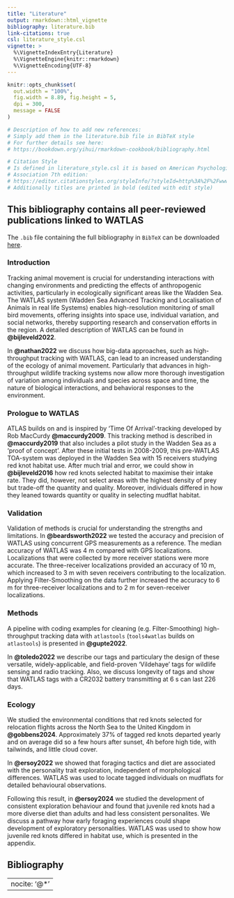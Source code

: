 ```yaml
---
title: "Literature"
output: rmarkdown::html_vignette
bibliography: literature.bib  
link-citations: true
csl: literature_style.csl
vignette: >
  %\VignetteIndexEntry{Literature}
  %\VignetteEngine{knitr::rmarkdown}
  %\VignetteEncoding{UTF-8}
---
```


```r
knitr::opts_chunk$set(
  out.width = "100%",
  fig.width = 8.89, fig.height = 5,
  dpi = 300,
  message = FALSE
)
```


```r
# Description of how to add new references:
# Simply add them in the literature.bib file in BibTeX style
# For further details see here:
# https://bookdown.org/yihui/rmarkdown-cookbook/bibliography.html

# Citation Style
# Is defined in literature_style.csl it is based on American Psychological
# Association 7th edition:
# https://editor.citationstyles.org/styleInfo/?styleId=http%3A%2F%2Fwww.zotero.org%2Fstyles%2Fapa # nolint
# Additionally titles are printed in bold (edited with edit style)
```


## This bibliography contains all peer-reviewed publications linked to WATLAS

The `.bib` file containing the full bibliography in `BibTeX` can be downloaded [here](https://github.com/allertbijleveld/tools4watlas/blob/master/vignettes/literature/literature.bib).

### Introduction 

Tracking animal movement is crucial for understanding interactions with changing environments and predicting the effects of anthropogenic activities, particularly in ecologically significant areas like the Wadden Sea. The WATLAS system  (Wadden Sea Advanced Tracking and Localisation of Animals in real life Systems) enables high-resolution monitoring of small bird movements, offering insights into space use, individual variation, and social networks, thereby supporting research and conservation efforts in the region. A detailed description of WATLAS can be found in **@bijleveld2022**.

In **@nathan2022** we discuss how big-data approaches, such as high-throughput tracking with WATLAS, can lead to an increased understanding of the ecology of animal movement. Particularly that advances in high-throughput wildlife tracking systems now allow more thorough investigation of variation among individuals and species across space and time, the nature of biological interactions, and behavioral responses to the environment.  

### Prologue to WATLAS
ATLAS builds on and is inspired by 'Time Of Arrival'-tracking developed by Rob MacCurdy **@maccurdy2009**. This tracking method is described in **@maccurdy2019** that also includes a pilot study in the Wadden Sea as a 'proof of concept'. After these initial tests in 2008-2009, this pre-WATLAS TOA-system was deployed in the Wadden Sea with 15 receivers studying red knot habitat use. After much trial and error, we could show in **@bijleveld2016** how red knots selected habitat to maximise their intake rate. They did, however, not select areas with the highest density of prey but trade-off the quantity and quality. Moreover, individuals differed in how they leaned towards quantity or quality in selecting mudflat habitat. 

### Validation

Validation of methods is crucial for understanding the strengths and limitations. In **@beardsworth2022** we tested the accuracy and precision of WATLAS using concurrent GPS measurements as a reference. The median accuracy of WATLAS was 4 m compared with GPS localizations. Localizations that were collected by more receiver stations were more accurate. The three-receiver localizations provided an accuracy of 10 m, which increased to 3 m with seven receivers contributing to the localization. Applying Filter-Smoothing on the data further increased the accuracy to 6 m for three-receiver localizations and to 2 m for seven-receiver localizations. 

### Methods

A pipeline with coding examples for cleaning (e.g. Filter-Smoothing) high-throughput tracking data with `atlastools` (`tools4watlas` builds on `atlastools`) is presented in **@gupte2022**.

In  **@toledo2022** we describe our tags and particulary the design of these versatile, widely-applicable, and field-proven 'Vildehaye' tags for wildlife sensing and radio tracking. Also, we discuss longevity of tags and show that WATLAS tags with a CR2032 battery transmitting at 6 s can last 226 days. 

### Ecology
 
We studied the environmental conditions that red knots selected for relocation flights across the North Sea to the United Kingdom in **@gobbens2024**. Approximately 37% of tagged red knots departed yearly and on average did so a few hours after sunset, 4h before high tide, with tailwinds, and little cloud cover.  

In **@ersoy2022** we showed that foraging tactics and diet are associated with the personality trait exploration, independent of morphological differences. WATLAS was used to locate tagged individuals on mudflats for detailed behavioural observations.  

Following this result, in **@ersoy2024** we studied the development of consistent exploration behaviour and found that juvenile red knots had a more diverse diet than adults and had less consistent personalites. We discuss a pathway how early foraging experiences could shape development of exploratory personalities. WATLAS was used to show how juvenile red knots differed in habitat use, which is presented in the appendix. 


## Bibliography

---
nocite: '@*'
---

